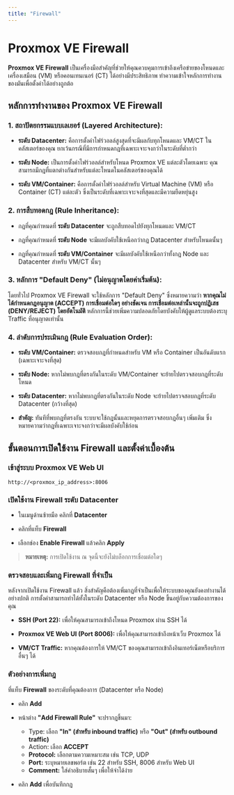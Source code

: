 ```yaml
---
title: "Firewall"
---
```



# Proxmox VE Firewall

**Proxmox VE Firewall** เป็นเครื่องมือสำคัญที่ช่วยให้คุณควบคุมการเข้าถึงเครือข่ายของโหนดและเครื่องเสมือน (VM) หรือคอนเทนเนอร์ (CT) ได้อย่างมีประสิทธิภาพ ทำความเข้าใจหลักการทำงานของมันเพื่อตั้งค่าได้อย่างถูกต้อ

## หลักการทำงานของ Proxmox VE Firewall

### 1. สถาปัตยกรรมแบบเลเยอร์ (Layered Architecture):

  - **ระดับ Datacenter:** คือการตั้งค่าไฟร์วอลล์สูงสุดที่จะมีผลกับทุกโหนดและ VM/CT ในคลัสเตอร์ของคุณ ยกเว้นกรณีที่มีการกำหนดกฎที่เฉพาะเจาะจงกว่าในระดับที่ต่ำกว่า

  - **ระดับ Node:** เป็นการตั้งค่าไฟร์วอลล์สำหรับโหนด Proxmox VE แต่ละตัวโดยเฉพาะ คุณสามารถมีกฎที่แตกต่างกันสำหรับแต่ละโหนดในคลัสเตอร์ของคุณได้

  - **ระดับ VM/Container:** คือการตั้งค่าไฟร์วอลล์สำหรับ Virtual Machine (VM) หรือ Container (CT) แต่ละตัว ซึ่งเป็นระดับที่เฉพาะเจาะจงที่สุดและมีความยืดหยุ่นสูง

### 2. การสืบทอดกฎ (Rule Inheritance):

  - กฎที่คุณกำหนดที่ **ระดับ Datacenter** จะถูกสืบทอดไปยังทุกโหนดและ VM/CT

  - กฎที่คุณกำหนดที่ **ระดับ Node** จะมีผลบังคับใช้เหนือกว่ากฎ Datacenter สำหรับโหนดนั้นๆ

  - กฎที่คุณกำหนดที่ **ระดับ VM/Container** จะมีผลบังคับใช้เหนือกว่าทั้งกฎ Node และ Datacenter สำหรับ VM/CT นั้นๆ

### 3. หลักการ "Default Deny" (ไม่อนุญาตโดยค่าเริ่มต้น):

โดยทั่วไป Proxmox VE Firewall จะใช้หลักการ "Default Deny" ซึ่งหมายความว่า **หากคุณไม่ได้กำหนดกฎอนุญาต (ACCEPT) การเชื่อมต่อใดๆ อย่างชัดเจน การเชื่อมต่อเหล่านั้นจะถูกปฏิเสธ (DENY/REJECT) โดยอัตโนมัติ** หลักการนี้ช่วยเพิ่มความปลอดภัยโดยบังคับให้ผู้ดูแลระบบต้องระบุ Traffic ที่อนุญาตเท่านั้น

### 4. ลำดับการประเมินกฎ (Rule Evaluation Order):

- **ระดับ VM/Container:** ตรวจสอบกฎที่กำหนดสำหรับ VM หรือ Container เป็นอันดับแรก (เฉพาะเจาะจงที่สุด)

- **ระดับ Node:** หากไม่พบกฎที่ตรงกันในระดับ VM/Container จะย้ายไปตรวจสอบกฎที่ระดับโหนด

- **ระดับ Datacenter:** หากไม่พบกฎที่ตรงกันในระดับ Node จะย้ายไปตรวจสอบกฎที่ระดับ Datacenter (กว้างที่สุด)

- **สำคัญ:** ทันทีที่พบกฎที่ตรงกัน ระบบจะใช้กฎนั้นและหยุดการตรวจสอบกฎอื่นๆ เพิ่มเติม ซึ่งหมายความว่ากฎที่เฉพาะเจาะจงกว่าจะมีผลบังคับใช้ก่อน

## ขั้นตอนการเปิดใช้งาน Firewall และตั้งค่าเบื้องต้น

<Steps>

### เข้าสู่ระบบ Proxmox VE Web UI

```url
http://<proxmox_ip_address>:8006
```

### เปิดใช้งาน Firewall ระดับ Datacenter

- ในเมนูด้านซ้ายมือ คลิกที่ **Datacenter**

- คลิกที่แท็บ **Firewall**

- เลือกช่อง **Enable Firewall** แล้วคลิก **Apply**

> **หมายเหตุ:** การเปิดใช้งาน ณ จุดนี้จะยังไม่บล็อกการเชื่อมต่อใดๆ

### ตรวจสอบและเพิ่มกฎ Firewall ที่จำเป็น

หลังจากเปิดใช้งาน Firewall แล้ว สิ่งสำคัญคือต้องเพิ่มกฎที่จำเป็นเพื่อให้ระบบของคุณยังคงทำงานได้อย่างปกติ การตั้งค่าสามารถทำได้ทั้งในระดับ Datacenter หรือ Node ขึ้นอยู่กับความต้องการของคุณ

- **SSH (Port 22):** เพื่อให้คุณสามารถเข้าถึงโหนด Proxmox ผ่าน SSH ได้

- **Proxmox VE Web UI (Port 8006):** เพื่อให้คุณสามารถเข้าถึงหน้าเว็บ Proxmox ได้

- **VM/CT Traffic:** หากคุณต้องการให้ VM/CT ของคุณสามารถเข้าถึงอินเทอร์เน็ตหรือบริการอื่นๆ ได้

### ตัวอย่างการเพิ่มกฎ

ที่แท็บ **Firewall** ของระดับที่คุณต้องการ (Datacenter หรือ Node)
  
- คลิก **Add**
  
- หน้าต่าง **"Add Firewall Rule"** จะปรากฎขึ้นมา:
  - Type: เลือก **"In" (สำหรับ inbound traffic)** หรือ **"Out" (สำหรับ outbound traffic)**
  - Action: เลือก **ACCEPT**
  - **Protocol:** เลือกตามความเหมาะสม เช่น TCP, UDP
  - **Port:** ระบุหมายเลขพอร์ต เช่น 22 สำหรับ SSH, 8006 สำหรับ Web UI
  - **Comment:** ใส่คำอธิบายสั้นๆ เพื่อให้จำได้ง่าย

- คลิก **Add** เพื่อบันทึกกฎ

</Steps>
